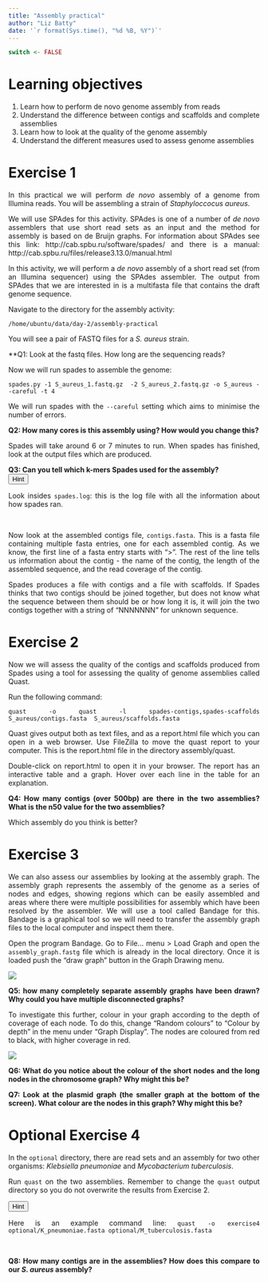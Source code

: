 ```yaml
---
title: "Assembly practical"
author: "Liz Batty"
date: '`r format(Sys.time(), "%d %B, %Y")`'
---
```


<style>
body {
text-align: justify}
</style>

```r
switch <- FALSE
```

# Learning objectives {-}
1. Learn how to perform de novo genome assembly from reads
2. Understand the difference between contigs and scaffolds and complete assemblies
3. Learn how to look at the quality of the genome assembly
4. Understand the different measures used to assess genome assemblies


# Exercise 1 {-}
In this practical we will perform *de novo* assembly of a genome from Illumina reads.
You will be assembling a strain of *Staphyloccocus aureus*.

We will use SPAdes for this activity. SPAdes is one of a number of *de novo* assemblers that use short read sets as an input and the method for assembly is based on de Bruijn graphs. For information about SPAdes see this link: http://cab.spbu.ru/software/spades/ and there is a manual: http://cab.spbu.ru/files/release3.13.0/manual.html

In this activity, we will perform a *de novo* assembly of a short read set (from an Illumina sequencer) using the SPAdes assembler. The output from SPAdes that we are interested in is a multifasta file that contains the draft genome sequence.

Navigate to the directory for the assembly activity:

```/home/ubuntu/data/day-2/assembly-practical```

You will see a pair of FASTQ files for a *S. aureus* strain.

**Q1: Look at the fastq files. How long are the sequencing reads?

Now we will run spades to assemble the genome: 

```spades.py -1 S_aureus_1.fastq.gz  -2 S_aureus_2.fastq.gz -o S_aureus --careful -t 4```

We will run spades with the `--careful` setting which aims to minimise the number of errors.

**Q2: How many cores is this assembly using? How would you change this?**

Spades will take around 6 or 7 minutes  to run. When spades has finished, look at the output files which are produced. 


**Q3: Can you tell which k-mers Spades used for the assembly?**
<div class="toggle"><button>Hint</button>
Look insides `spades.log`: this is the log file with all the information about how spades ran.
</div><br>

Now look at the assembled contigs file, `contigs.fasta`. This is a fasta file containing multiple fasta entries, one for each assembled contig. As we know, the first line of a fasta entry starts with ">". The rest of the line tells us information about the contig - the name of the contig, the length of the assembled sequence, and the read coverage of the contig. 

Spades produces a file with contigs and a file with scaffolds. If Spades thinks that two contigs should be joined together, but does not know what the sequence between them should be or how long it is, it will join the two contigs together with a string of "NNNNNNN" for unknown sequence.

# Exercise 2 {-}
Now we will assess the quality of the contigs and scaffolds produced from Spades using a tool for assessing the quality of genome assemblies called Quast.

Run the following command:

`quast -o quast -l spades-contigs,spades-scaffolds S_aureus/contigs.fasta  S_aureus/scaffolds.fasta` 

Quast gives output both as text files, and as a report.html file which you can open in a web browser. Use FileZilla to move the quast report to your computer. This is the report.html file in the directory assembly/quast.

Double-click on report.html to open it in your browser. The report has an interactive table and a graph. Hover over each line in the table for an explanation.

**Q4: How many contigs (over 500bp) are there in the two assemblies? What is the n50 value for the two assemblies?**

Which assembly do you think is better?

# Exercise 3 {-}

We can also assess our assemblies by looking at the assembly graph. The assembly graph represents the assembly of the genome as a series of nodes and edges, showing regions which can be easily assembled and areas where there were multiple possibilities for assembly which have been resolved by the assembler. We will use a tool called Bandage for this. Bandage is a graphical tool so we will need to transfer the assembly graph files to the local computer and inspect them there.

Open the program Bandage. Go to File... menu > Load Graph and open the `assembly_graph.fastg` file which is already in the local directory. Once it is loaded push the "draw graph" button in the Graph Drawing menu. 

![](images/drawgraph.png)

**Q5: how many completely separate assembly graphs have been drawn? Why could you have multiple disconnected graphs?**

To investigate this further, colour in your graph according to the depth of coverage of each node. To do this, change "Random colours" to "Colour by depth" in the menu under "Graph Display". The nodes are coloured from red to black, with higher coverage in red. 

![](images/colourbydepth.png)

**Q6: What do you notice about the colour of the short nodes and the long nodes in the chromosome graph? Why might this be?**

**Q7: Look at the plasmid graph (the smaller graph at the bottom of the screen). What colour are the nodes in this graph? Why might this be?**

# Optional Exercise 4 {-}

In the `optional` directory, there are read sets and an assembly for two other organisms: *Klebsiella pneumoniae* and *Mycobacterium tuberculosis*.

Run `quast` on the two assemblies. Remember to change the `quast` output directory so you do not overwrite the results from Exercise 2.

<div class="toggle"><button>Hint</button>
Here is an example command line: `quast -o exercise4 optional/K_pneumoniae.fasta optional/M_tuberculosis.fasta`
</div><br>

**Q8: How many contigs are in the assemblies? How does this compare to our *S. aureus* assembly?**

<script>
  $(".toggle").click(function() {
    $(this).toggleClass("open");
  });
</script>










